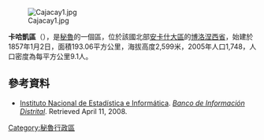 [[Image:Cajacay1.jpg|right]]

'''卡哈凱區'''（{{lang-es|Distrito de Cajacay}}），是[[秘魯|秘魯]]的一個區，位於該國北部[[安卡什大區|安卡什大區]]的[[博洛涅西省|博洛涅西省]]，始建於1857年1月2日，面積193.06平方公里，海拔高度2,599米，2005年人口1,748，人口密度為每平方公里9.1人。

==參考資料==
*{{es icon}} [[Instituto_Nacional_de_Estadística_e_Informática|Instituto Nacional de Estadística e Informática]]. ''[https://web.archive.org/web/20080410165254/http://desa.inei.gob.pe/mapas/bid/ Banco de Información Distrital]''. Retrieved April 11, 2008.

{{coord|10|08|26|S|77|26|36|W|type:landmark_source:kolossus-eswiki|display=title}}

{{Peru-geo-stub}}
[[Category:秘魯行政區|Category:秘魯行政區]]